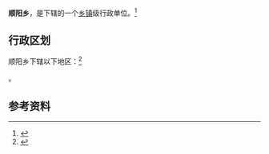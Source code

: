 {{中国乡级行政区|35/07/83/200/000}}

'''顺阳乡'''，是{{PRC admin/fullname|35/07/83/200/000|3}}下辖的一个[[乡镇|乡镇]]级行政单位。<ref>{{PRC admin/ref sgc|{{PRC admin/parent|35/07/83/200/000}}}}</ref>

== 行政区划 ==

顺阳乡下辖以下地区：<ref>{{PRC admin/ref sgc|35/07/83/200/000}}</ref>

{{PRC admin/children|35/07/83/200/000}}。

== 参考资料 ==

{{reflist}}

{{行政区划小作品}}
{{PRC admin/navcat|35/07/83/200/000}}